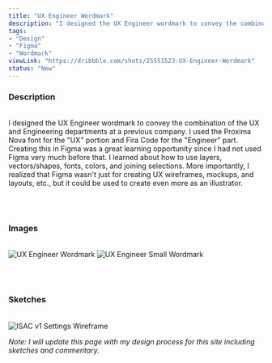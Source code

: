 ```yaml
---
title: "UX Engineer Wordmark"
description: "I designed the UX Engineer wordmark to convey the combination of the UX and Engineering departments at a previous company."
tags:
- "Design"
- "Figma"
- "Wordmark"
viewLink: "https://dribbble.com/shots/25551523-UX-Engineer-Wordmark"
status: "New"
---
```



### Description
<br />
I designed the UX Engineer wordmark to convey the combination of the UX and Engineering departments at a previous company. 
I used the Proxima Nova font for the "UX" portion and Fira Code for the "Engineer" part.
Creating this in Figma was a great learning opportunity since I had not used Figma very much before that. I learned about
how to use layers, vectors/shapes, fonts, colors, and joining selections. More importantly, I realized that Figma wasn't just 
for creating UX wireframes, mockups, and layouts, etc., but it could be used to create even more as an illustrator.

<br /><br />

### Images
<br />

<Image src="/images/UXE_Wordmark_v1b.png" alt="UX Engineer Wordmark" height={150} width={800}/>
<Image src="/images/UXE_Small_Wordmark_v1b.png" alt="UX Engineer Small Wordmark" height={154} width={400}/>

<br /><br />

### Sketches
<br />

<Image src="/images/UXE_Wordmark_sketch.jpg" alt="ISAC v1 Settings Wireframe" height={400} width={400}/>

*Note: I will update this page with my design process for this site including sketches and commentary.*